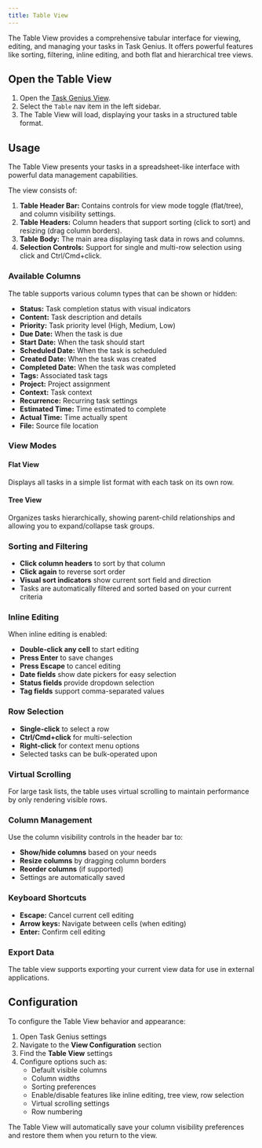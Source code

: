 ```yaml
---
title: Table View
---
```



The Table View provides a comprehensive tabular interface for viewing, editing, and managing your tasks in Task Genius. It offers powerful features like sorting, filtering, inline editing, and both flat and hierarchical tree views.

<VersionCallout version="8.9.0" />

## Open the Table View

1. Open the [Task Genius View](/docs/task-view).
2. Select the `Table` nav item in the left sidebar.
3. The Table View will load, displaying your tasks in a structured table format.

## Usage

The Table View presents your tasks in a spreadsheet-like interface with powerful data management capabilities.

The view consists of:

1. **Table Header Bar:** Contains controls for view mode toggle (flat/tree), and column visibility settings.
2. **Table Headers:** Column headers that support sorting (click to sort) and resizing (drag column borders).
3. **Table Body:** The main area displaying task data in rows and columns.
4. **Selection Controls:** Support for single and multi-row selection using click and Ctrl/Cmd+click.

### Available Columns

The table supports various column types that can be shown or hidden:

- **Status:** Task completion status with visual indicators
- **Content:** Task description and details
- **Priority:** Task priority level (High, Medium, Low)
- **Due Date:** When the task is due
- **Start Date:** When the task should start
- **Scheduled Date:** When the task is scheduled
- **Created Date:** When the task was created
- **Completed Date:** When the task was completed
- **Tags:** Associated task tags
- **Project:** Project assignment
- **Context:** Task context
- **Recurrence:** Recurring task settings
- **Estimated Time:** Time estimated to complete
- **Actual Time:** Time actually spent
- **File:** Source file location

### View Modes

#### Flat View

Displays all tasks in a simple list format with each task on its own row.

#### Tree View

Organizes tasks hierarchically, showing parent-child relationships and allowing you to expand/collapse task groups.

### Sorting and Filtering

- **Click column headers** to sort by that column
- **Click again** to reverse sort order
- **Visual sort indicators** show current sort field and direction
- Tasks are automatically filtered and sorted based on your current criteria

### Inline Editing

When inline editing is enabled:

- **Double-click any cell** to start editing
- **Press Enter** to save changes
- **Press Escape** to cancel editing
- **Date fields** show date pickers for easy selection
- **Status fields** provide dropdown selection
- **Tag fields** support comma-separated values

### Row Selection

- **Single-click** to select a row
- **Ctrl/Cmd+click** for multi-selection
- **Right-click** for context menu options
- Selected tasks can be bulk-operated upon

### Virtual Scrolling

For large task lists, the table uses virtual scrolling to maintain performance by only rendering visible rows.

### Column Management

Use the column visibility controls in the header bar to:

- **Show/hide columns** based on your needs
- **Resize columns** by dragging column borders
- **Reorder columns** (if supported)
- Settings are automatically saved

### Keyboard Shortcuts

- **Escape:** Cancel current cell editing
- **Arrow keys:** Navigate between cells (when editing)
- **Enter:** Confirm cell editing

### Export Data

The table view supports exporting your current view data for use in external applications.

## Configuration

To configure the Table View behavior and appearance:

1. Open Task Genius settings
2. Navigate to the **View Configuration** section
3. Find the **Table View** settings
4. Configure options such as:
   - Default visible columns
   - Column widths
   - Sorting preferences
   - Enable/disable features like inline editing, tree view, row selection
   - Virtual scrolling settings
   - Row numbering

The Table View will automatically save your column visibility preferences and restore them when you return to the view.
